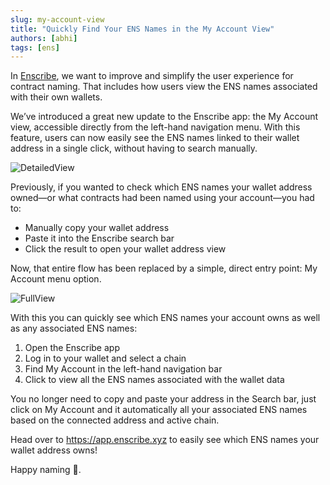```yaml
---
slug: my-account-view
title: "Quickly Find Your ENS Names in the My Account View"
authors: [abhi]
tags: [ens]
---
```


In [Enscribe](https://app.enscribe.xyz), we want  to improve and simplify the user experience for contract naming. That includes how users view the ENS names associated with their own wallets.

We’ve introduced a great new update to the Enscribe app: the My Account view, accessible directly from the left-hand navigation menu. With this feature, users can now easily see the ENS names linked to their wallet address in a single click, without having to search manually.

![DetailedView](account-view.png)

Previously, if you wanted to check which ENS names your wallet address owned—or what contracts had been named using your account—you had to:

- Manually copy your wallet address
- Paste it into the Enscribe search bar
- Click the result to open your wallet address view

Now, that entire flow has been replaced by a simple, direct entry point: My Account menu option.

![FullView](full-view.png)

With this  you can quickly see which ENS names your account owns as well as any associated ENS names:

1. Open the Enscribe app
2. Log in to your wallet and select a chain
3. Find My Account in the left-hand navigation bar
4. Click to view all the ENS names associated with the wallet data

You no longer need to copy and paste your address in the Search bar, just click on My Account and it automatically all  your associated ENS names based on the connected address and active chain.

Head over to https://app.enscribe.xyz to easily see which ENS names your wallet address owns!

Happy naming 🚀.